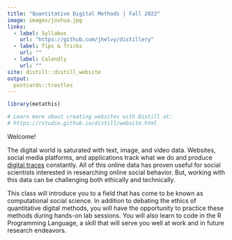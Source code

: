 ```yaml
---
title: "Quantitative Digital Methods | Fall 2022"
image: images/joshua.jpg
links:
  - label: Syllabus
    url: "https://github.com/jhelvy/distillery"
  - label: Tips & Tricks
    url: ""
  - label: Calendly
    url: ""
site: distill::distill_website
output: 
  postcards::trestles
---
```


```r
library(metathis)

# Learn more about creating websites with Distill at:
# https://rstudio.github.io/distill/website.html

```

Welcome! 

The digital world is saturated with text, image, and video data. Websites, social media platforms, and applications track what we do and produce [digital traces](https://www.youtube.com/watch?v=uuSWQN7uYhk) constantly. All of this online data has proven useful for social scientists interested in researching online social behavior. But, working with this data can be challenging both ethically and technically. 

This class will introduce you to a field that has come to be known as computational social science. In addition to debating the ethics of quantitative digital methods, you will have the opportunity to practice these methods during hands-on lab sessions. You will also learn to code in the R Programming Language, a skill that will serve you well at work and in future research endeavors. 






